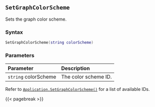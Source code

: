 ## `SetGraphColorScheme`

Sets the graph color scheme.

### Syntax {-}

``` .lua
SetGraphColorScheme(string colorScheme)
```


### Parameters {-}

**Parameter** | **Description**
| :-- | :-- |
|`string` colorScheme | The color scheme ID. |

Refer to [`Application.SetGraphColorScheme()`](#app-setstippleshape) for a list of available IDs.

{{< pagebreak >}}